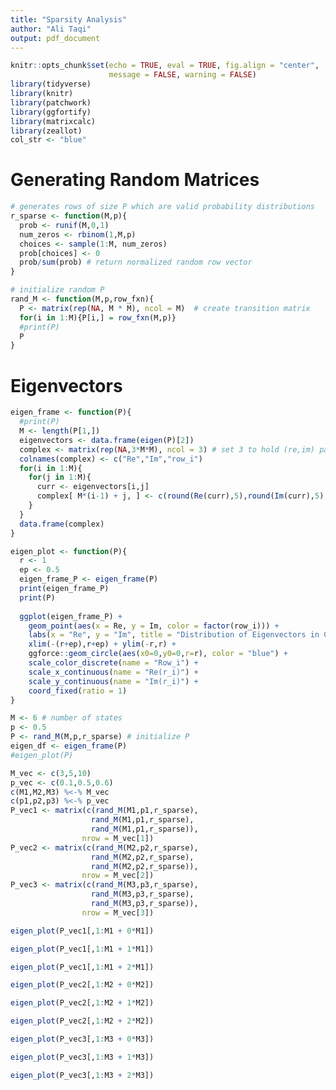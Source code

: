 ```yaml
---
title: "Sparsity Analysis"
author: "Ali Taqi"
output: pdf_document
---
```


```r
knitr::opts_chunk$set(echo = TRUE, eval = TRUE, fig.align = "center", 
                      message = FALSE, warning = FALSE)
library(tidyverse)
library(knitr)
library(patchwork)
library(ggfortify)
library(matrixcalc)
library(zeallot)
col_str <- "blue"
```

# Generating Random Matrices

```r
# generates rows of size P which are valid probability distributions
r_sparse <- function(M,p){
  prob <- runif(M,0,1)
  num_zeros <- rbinom(1,M,p)
  choices <- sample(1:M, num_zeros)
  prob[choices] <- 0
  prob/sum(prob) # return normalized random row vector
}
```

```r
# initialize random P
rand_M <- function(M,p,row_fxn){
  P <- matrix(rep(NA, M * M), ncol = M)  # create transition matrix
  for(i in 1:M){P[i,] = row_fxn(M,p)}
  #print(P)
  P
}
```

\newpage

# Eigenvectors

```r
eigen_frame <- function(P){
  #print(P)
  M <- length(P[1,])
  eigenvectors <- data.frame(eigen(P)[2])
  complex <- matrix(rep(NA,3*M*M), ncol = 3) # set 3 to hold (re,im) pair and whose row it belongs to
  colnames(complex) <- c("Re","Im","row_i")
  for(i in 1:M){
    for(j in 1:M){
      curr <- eigenvectors[i,j]
      complex[ M*(i-1) + j, ] <- c(round(Re(curr),5),round(Im(curr),5),i) 
    }
  }
  data.frame(complex)
}
```

```r
eigen_plot <- function(P){
  r <- 1
  ep <- 0.5
  eigen_frame_P <- eigen_frame(P)
  print(eigen_frame_P)
  print(P)
  
  ggplot(eigen_frame_P) + 
    geom_point(aes(x = Re, y = Im, color = factor(row_i))) + 
    labs(x = "Re", y = "Im", title = "Distribution of Eigenvectors in C") +
    xlim(-(r+ep),r+ep) + ylim(-r,r) +
    ggforce::geom_circle(aes(x0=0,y0=0,r=r), color = "blue") +
    scale_color_discrete(name = "Row_i") +
    scale_x_continuous(name = "Re(r_i)") +
    scale_y_continuous(name = "Im(r_i)") +
    coord_fixed(ratio = 1)
}
```

```r
M <- 6 # number of states
p <- 0.5
P <- rand_M(M,p,r_sparse) # initialize P
eigen_df <- eigen_frame(P)
#eigen_plot(P)
```

```r
M_vec <- c(3,5,10)
p_vec <- c(0.1,0.5,0.6)
c(M1,M2,M3) %<-% M_vec
c(p1,p2,p3) %<-% p_vec
P_vec1 <- matrix(c(rand_M(M1,p1,r_sparse),
                  rand_M(M1,p1,r_sparse),
                  rand_M(M1,p1,r_sparse)),
                nrow = M_vec[1])
P_vec2 <- matrix(c(rand_M(M2,p2,r_sparse),
                  rand_M(M2,p2,r_sparse),
                  rand_M(M2,p2,r_sparse)),
                nrow = M_vec[2])
P_vec3 <- matrix(c(rand_M(M3,p3,r_sparse),
                  rand_M(M3,p3,r_sparse),
                  rand_M(M3,p3,r_sparse)),
                nrow = M_vec[3])
```

\newpage 

```r
eigen_plot(P_vec1[,1:M1 + 0*M1])
```

\newpage

```r
eigen_plot(P_vec1[,1:M1 + 1*M1])
```

\newpage

```r
eigen_plot(P_vec1[,1:M1 + 2*M1])
```

\newpage

```r
eigen_plot(P_vec2[,1:M2 + 0*M2])
```

\newpage

```r
eigen_plot(P_vec2[,1:M2 + 1*M2])
```

\newpage

```r
eigen_plot(P_vec2[,1:M2 + 2*M2])
```

\newpage

```r
eigen_plot(P_vec3[,1:M3 + 0*M3])
```

\newpage

```r
eigen_plot(P_vec3[,1:M3 + 1*M3])
```

\newpage

```r
eigen_plot(P_vec3[,1:M3 + 2*M3])
```

\newpage

